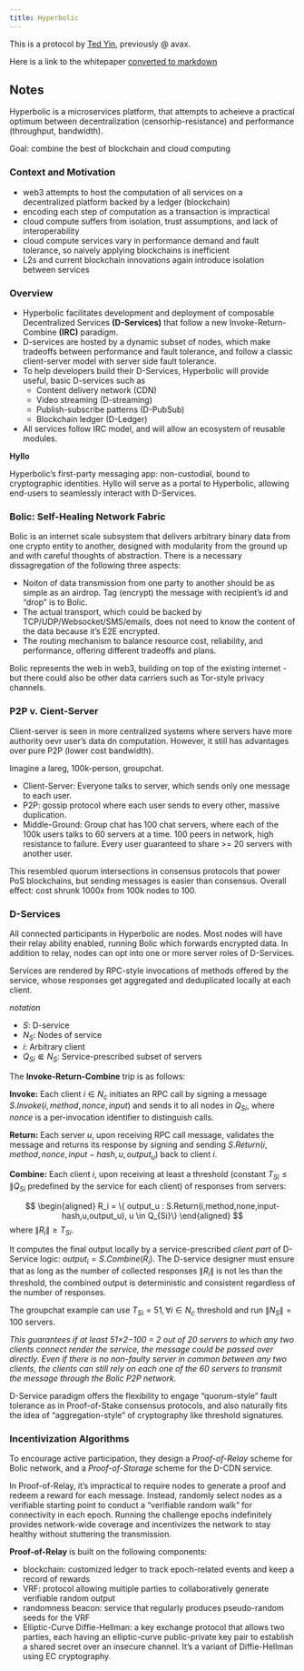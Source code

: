 ```yaml
---
title: Hyperbolic
---
```


This is a protocol by [Ted Yin](https://twitter.com/Tederminant), previously @ avax.

Here is a link to the whitepaper [converted to markdown](_whitepaper.qmd)

## Notes

Hyperbolic is a microservices platform, that attempts to acheieve a practical optimum between decentralization (censorhip-resistance) and performance (throughput, bandwidth).

Goal: combine the best of blockchain and cloud computing

### Context and Motivation

- web3 attempts to host the computation of all services on a decentralized platform backed by a ledger (blockchain)
- encoding each step of computation as a transaction is impractical
- cloud compute suffers from isolation, trust assumptions, and lack of interoperability
- cloud compute services vary in performance demand and fault tolerance, so naively applying blockchains is inefficient
- L2s and current blockchain innovations again introduce isolation between services

### Overview

- Hyperbolic facilitates development and deployment of composable Decentralized Services **(D-Services)** that follow a new Invoke-Return-Combine **(IRC)** paradigm.
- D-services are hosted by a dynamic subset of nodes, which make tradeoffs between performance and fault tolerance, and follow a classic client-server model with server side fault tolerance.
- To help developers build their D-Services, Hyperbolic will provide useful, basic D-services such as
    - Content delivery network (CDN)
    - Video streaming (D-streaming)
    - Publish-subscribe patterns (D-PubSub)
    - Blockchain ledger (D-Ledger)
- All services follow IRC model, and will allow an ecosystem of reusable modules.

**Hyllo**

Hyperbolic's first-party messaging app: non-custodial, bound to cryptographic identities. Hyllo will serve as a portal to Hyperbolic, allowing end-users to seamlessly interact with D-Services.

### Bolic: Self-Healing Network Fabric

Bolic is an internet scale subsystem that delivers arbitrary binary data from one crypto entity to another, designed with modularity from the ground up and with careful thoughts of abstraction. There is a necessary dissagregation of the following three aspects:

- Noiton of data transmission from one party to another should be as simple as an airdrop. Tag (encrypt) the message with recipient's id and "drop" is to Bolic.
- The actual transport, which could be backed by TCP/UDP/Websocket/SMS/emails, does not need to know the content of the data because it's E2E encrypted.
- The routing mechanism to balance resource cost, reliability, and performance, offering different tradeoffs and plans.

Bolic represents the web in web3, building on top of the existing internet - but there could also be other data carriers such as Tor-style privacy channels.

### P2P v. Cient-Server

Client-server is seen in more centralized systems where servers have more authority oevr user's data dn computation. However, it still has advantages over pure P2P (lower cost bandwidth).

Imagine a lareg, 100k-person, groupchat.

- Client-Server: Everyone talks to server, which sends only one message to each user.
- P2P: gossip protocol where each user sends to every other, massive duplication.
- Middle-Ground: Group chat has 100 chat servers, where each of the 100k users talks to 60 servers at a time. 100 peers in network, high resistance to failure. Every user guaranteed to share >= 20 servers with another user.

This resembled quorum intersections in consensus protocols that power PoS blockchains, but sending messages is easier than consensus. 
Overall effect: cost shrunk 1000x from 100k nodes to 100.

### D-Services

All connected participants in Hyperbolic are nodes. Most nodes will have their relay ability enabled, running Bolic which forwards encrypted data. In addition to relay, nodes can opt into one or more server roles of D-Services.

Services are rendered by RPC-style invocations of methods offered by the service, whose responses get aggregated and deduplicated locally at each client.

*notation* 

- $S$: D-service 
- $N_S$: Nodes of service 
- $i$: Arbitrary client 
- $Q_{Si} \Subset N_S$: Service-prescribed subset of servers 


The **Invoke-Return-Combine** trip is as follows:

**Invoke:** Each client $i \in N_c$ initiates an RPC call by signing a message $S.Invoke(i, method, nonce, input)$ and sends it to all nodes in $Q_{Si}$, where $nonce$ is a per-invocation identifier to distinguish calls.

**Return:** Each server $u$, upon receiving RPC call message, validates the message and returns its response by signing and sending $S.Return(i, method, nonce, input-hash, u, output_u)$ back to client $i$.

**Combine:** Each client $i$, upon receiving at least a threshold (constant $T_{Si} \leq \|Q_{Si}$ predefined by the service for each client) of responses from servers:

$$ 
\begin{aligned}
R_i = \{ output_u : S.Return(i,method,none,input-hash,u,output_u), u \in Q_{Si}\} 
\end{aligned} 
$$
where $\|R_i\| \geq T_{Si}$.

It computes the final output locally by a service-prescribed *client part* of D-Service logic: $output_i = S.Combine(R_i)$. The D-service designer must ensure that as long as the number of collected responses $\|R_i\|$ is not les than the threshold, the combined output is deterministic and consistent regardless of the number of responses.

The groupchat example can use $T_{Si} = 51, \forall i \in N_c$ threshold and run $\|N_S\| = 100$ servers. 

*This guarantees if at least 51×2−100 = 2 out of 20 servers to which any two clients connect render the service, the message could be passed over directly. Even if there is no non-faulty server in common between any two clients, the clients can still rely on each one of the 60 servers to transmit the message through the Bolic P2P network.*

D-Service paradigm offers the flexibility to engage “quorum-style” fault tolerance as in Proof-of-Stake consensus protocols, and also naturally fits the idea of “aggregation-style” of cryptography like threshold signatures.

### Incentivization Algorithms

To encourage active participation, they design a *Proof-of-Relay* scheme for Bolic network, and a *Proof-of-Storage* scheme for the D-CDN service.

In Proof-of-Relay, it's impractical to require nodes to generate a proof and redeem a reward for each message. Instead, randomly select nodes as a verifiable starting point to conduct a "verifiable random walk" for connectivity in each epoch. Running the challenge epochs indefinitely provides network-wide coverage and incentivizes the network to stay healthy without stuttering the transmission.

**Proof-of-Relay** is built on the following components:

- blockchain: customized ledger to track epoch-related events and keep a record of rewards
- VRF: protocol allowing multiple parties to collaboratively generate verifiable random output
- randomness beacon: service that regularly produces pseudo-random seeds for the VRF
- Elliptic-Curve Diffie-Hellman: a key exchange protocol that allows two parties, each having an elliptic-curve public-private key pair to establish a shared secret over an insecure channel. It's a variant of Diffie-Hellman using EC cryptography.